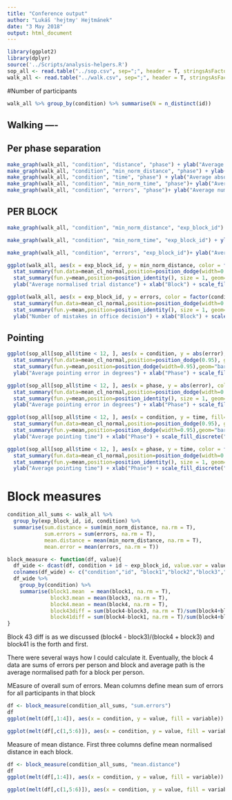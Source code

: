 ```yaml
---
title: "Conference output"
author: "Lukáš 'hejtmy' Hejtmánek"
date: "3 May 2018"
output: html_document
---
```


```r
library(ggplot2)
library(dplyr)
source('../Scripts/analysis-helpers.R')
sop_all <- read.table("../sop.csv", sep=";", header = T, stringsAsFactors = F)
walk_all <- read.table("../walk.csv", sep=";", header = T, stringsAsFactors = F)
```

#Number of participants
```r
walk_all %>% group_by(condition) %>% summarise(N = n_distinct(id))
```

## Walking ----

## Per phase separation
```r
make_graph(walk_all, "condition", "distance", "phase") + ylab("Average absolute trial distance") + xlab("condition") + scale_fill_discrete(name = "Phase")
make_graph(walk_all, "condition", "min_norm_distance", "phase") + ylab("Average normalised trial distance") + xlab("condition") + scale_fill_discrete(name = "Phase")
make_graph(walk_all, "condition", "time", "phase") + ylab("Average absolute trial duration") + xlab("condition") + scale_fill_discrete(name = "Phase")
make_graph(walk_all, "condition", "min_norm_time", "phase")+ ylab("Average normalised trial duration") + xlab("condition") + scale_fill_discrete(name = "Phase")
make_graph(walk_all, "condition", "errors", "phase")+ ylab("Average number of errors") + xlab("condition") + scale_fill_discrete(name = "Phase")
```

## PER BLOCK
```r
make_graph(walk_all, "condition", "min_norm_distance", "exp_block_id") + ylab("Average normalised trial distance") + xlab("condition") + scale_fill_discrete(name = "Block")

make_graph(walk_all, "condition", "min_norm_time", "exp_block_id") + ylab("Average normalised trial duration") + xlab("condition") + scale_fill_discrete(name = "Block")

make_graph(walk_all, "condition", "errors", "exp_block_id")+ ylab("Average number of errors") + xlab("condition") + scale_fill_discrete(name = "Block")

ggplot(walk_all, aes(x = exp_block_id, y = min_norm_distance, color = factor(condition))) +
  stat_summary(fun.data=mean_cl_normal,position=position_dodge(width=0.1), width = 0.2, geom="errorbar") + 
  stat_summary(fun.y=mean,position=position_identity(), size = 1, geom="line") + 
  ylab("Average normalised trial distance") + xlab("Block") + scale_fill_discrete("condition")

ggplot(walk_all, aes(x = exp_block_id, y = errors, color = factor(condition))) +
  stat_summary(fun.data=mean_cl_normal,position=position_dodge(width=0.1), width = 0.2, geom="errorbar") + 
  stat_summary(fun.y=mean,position=position_identity(), size = 1, geom="line") + 
  ylab("Number of mistakes in office decision") + xlab("Block") + scale_fill_discrete("condition")

```

## Pointing
```r
ggplot(sop_all[sop_all$time < 12, ], aes(x = condition, y = abs(error), fill=factor(phase))) +
  stat_summary(fun.data=mean_cl_normal,position=position_dodge(0.95), geom="errorbar") + 
  stat_summary(fun.y=mean,position=position_dodge(width=0.95),geom="bar") +
  ylab("Average pointing error in degrees") + xlab("Phase") + scale_fill_discrete("Condition")

ggplot(sop_all[sop_all$time < 12, ], aes(x = phase, y = abs(error), color = factor(type))) +
  stat_summary(fun.data=mean_cl_normal,position=position_dodge(width=0.1), width = 0.2, geom="errorbar") + 
  stat_summary(fun.y=mean,position=position_identity(), size = 1, geom="line") + 
  ylab("Average pointing error in degrees") + xlab("Phase") + scale_fill_discrete("Condition")

ggplot(sop_all[sop_all$time < 12, ], aes(x = condition, y = time, fill=factor(phase))) +
  stat_summary(fun.data=mean_cl_normal,position=position_dodge(0.95), geom="errorbar") + 
  stat_summary(fun.y=mean,position=position_dodge(width=0.95),geom="bar") +
  ylab("Average pointing time") + xlab("Phase") + scale_fill_discrete("Condition")

ggplot(sop_all[sop_all$time < 12, ], aes(x = phase, y = time, color = factor(condition))) +
  stat_summary(fun.data=mean_cl_normal,position=position_dodge(width=0.1), width = 0.2, geom="errorbar") + 
  stat_summary(fun.y=mean,position=position_identity(), size = 1, geom="line") + 
  ylab("Average pointing time") + xlab("Phase") + scale_fill_discrete("Condition")

```

# Block measures

```r
condition_all_sums <- walk_all %>% 
  group_by(exp_block_id, id, condition) %>% 
  summarise(sum.distance = sum(min_norm_distance, na.rm = T), 
            sum.errors = sum(errors, na.rm = T),
            mean.distance = mean(min_norm_distance, na.rm = T),
            mean.error = mean(errors, na.rm = T))

block_measure <- function(df, value){
  df_wide <- dcast(df, condition + id ~ exp_block_id, value.var = value)
  colnames(df_wide) <- c("condition","id", "block1","block2","block3","block4","block5","block6")
  df_wide %>% 
    group_by(condition) %>%
    summarise(block1.mean  = mean(block1, na.rm = T),
              block3.mean = mean(block3, na.rm = T),
              block4.mean = mean(block4, na.rm = T),
              block43diff = sum(block4-block3, na.rm = T)/sum(block4+block3, na.rm = T),
              block41diff = sum(block4-block1, na.rm = T)/sum(block4+block1, na.rm = T))
}
```
Block 43 diff is as we discussed (block4 - block3)/(block4 + block3) and block41 is the forth and first. 

There were several ways how I could calculate it. Eventually, the block 4 data are sums of errors per person and block and average path is the average normalised path for a block per person.  

MEasure of overall sum of errors. Mean columns define mean sum of errors for all participants in that block
```r
df <- block_measure(condition_all_sums, "sum.errors")
df
ggplot(melt(df[,1:4]), aes(x = condition, y = value, fill = variable)) + geom_bar(stat = 'identity', position="dodge") + ylab("Mean number of mistakes")

ggplot(melt(df[,c(1,5:6)]), aes(x = condition, y = value, fill = variable)) + geom_bar(stat = 'identity', position="dodge") + ylab("Block improvement")
```

Measure of mean distance. First three columns define mean normalised distance in each block.
```r
df <- block_measure(condition_all_sums, "mean.distance")
df
ggplot(melt(df[,1:4]), aes(x = condition, y = value, fill = variable)) + geom_bar(stat = 'identity', position="dodge") + ylab("Mean number of mistakes")

ggplot(melt(df[,c(1,5:6)]), aes(x = condition, y = value, fill = variable)) + geom_bar(stat = 'identity', position="dodge") + ylab("Block improvement")
```